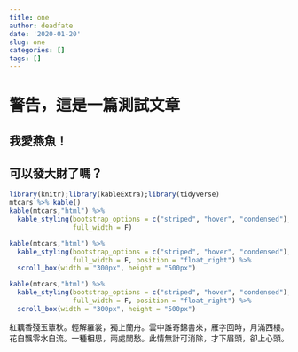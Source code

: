 ```yaml
---
title: one
author: deadfate
date: '2020-01-20'
slug: one
categories: []
tags: []
---
```

# 警告，這是一篇測試文章
## 我愛燕魚！
## 可以發大財了嗎？
```r
library(knitr);library(kableExtra);library(tidyverse)
mtcars %>% kable()
kable(mtcars,"html") %>%
  kable_styling(bootstrap_options = c("striped", "hover", "condensed"),
                full_width = F) 
```

```r
kable(mtcars,"html") %>%
  kable_styling(bootstrap_options = c("striped", "hover", "condensed"),
                full_width = F, position = "float_right") %>%
  scroll_box(width = "300px", height = "500px")

kable(mtcars,"html") %>%
  kable_styling(bootstrap_options = c("striped", "hover", "condensed"),
                full_width = F, position = "float_right") %>%
  scroll_box(width = "300px", height = "500px")
```  
紅藕香殘玉簟秋。輕解羅裳，獨上蘭舟。雲中誰寄錦書來，雁字回時，月滿西樓。
花自飄零水自流。一種相思，兩處閒愁。此情無計可消除，才下眉頭，卻上心頭。